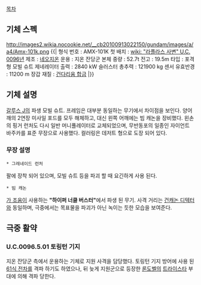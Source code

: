 [[목차]]
== 기체 스펙 ==
http://images2.wikia.nocookie.net/__cb20100913022150/gundam/images/a/a4/Amx-101k.png
{{|
형식 번호 : AMX-101K
첫 배치 : [[wiki: "라플라스 사변" U.C. 0096년]]
제조 : [[네오지온]]
운용 : 지온 잔당군
본체 중량 : 52.7t
전고 : 19.5m
타입 : 포격형 모빌 슈트
제네레이터 출력 : 2840 kW
슬러스터 총추력 : 121900 kg
센서 유효반경 : 11200 m
장갑 재질 : [[건다리움 합금]]
|}}
== 기체 설명 ==
[[갈루스 J]]의 파생 모빌 슈트. 프레임은 대부분 동일하는 무기에서 차이점을 보인다. 양어깨의 2연장 미사일 포드를 모두 해체하고, 대신 왼쪽 어깨에는 빔 캐논을 장비했다. 왼손의 핑거 런처도 다시 일반 머니퓰레이터로 교체되었으며, 무반동포의 일종인 자이언트 바주카를 표준 무장으로 사용했다. 컬러링은 데저트 형으로 도장 되어 있다.
=== 무장 설명 ===

 * 그레네이드 런처
팔에 장착 되어 있으며, 모빌 슈트 등을 파괴 할 때 요긴하게 사용 된다.
 * 빔 캐논
[[가 조움]]이 사용하는 '''"하이퍼 너클 버스터"'''에서 파생 된 무기. 사격 거리는 [[건캐논 디텍터]]와 동일하며, 극중에서는 목표물을 파괴가 아닌 녹이는 듯한 모습을 보여준다.
== 극중 활약 ==
=== U.C.0096.5.01 토링턴 기지 ===
지온 잔당군 측에서 운용하는 기체로 지원 사격을 담당했다. 토링턴 기지 방어에 사용 된 [[61식 전차]]를 격파 하기도 하였으나, 뒤 늦게 지원군으로 등장한 [[론도벨]]의 [[트라이스타]] 부대에 의해 격파 당한다.
